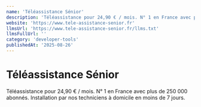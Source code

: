 ```yaml
---
name: 'Téléassistance Sénior'
description: 'Téléassistance pour 24,90 € / mois. N° 1 en France avec plus de 250 000 abonnés. Installation par nos techniciens à domicile en moins de 7 jours.'
website: 'https://www.tele-assistance-senior.fr'
llmsUrl: 'https://www.tele-assistance-senior.fr/llms.txt'
llmsFullUrl: ''
category: 'developer-tools'
publishedAt: '2025-08-26'
---
```


# Téléassistance Sénior

Téléassistance pour 24,90 € / mois. N° 1 en France avec plus de 250 000 abonnés. Installation par nos techniciens à domicile en moins de 7 jours.
